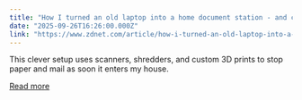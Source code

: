 ```yaml
---
title: "How I turned an old laptop into a home document station - and cut down on paperwork chaos"
date: "2025-09-26T16:26:00.000Z"
link: "https://www.zdnet.com/article/how-i-turned-an-old-laptop-into-a-home-document-station-and-cut-down-on-paperwork-chaos/"
---
```


This clever setup uses scanners, shredders, and custom 3D prints to stop paper and mail as soon it enters my house.

[Read more](https://www.zdnet.com/article/how-i-turned-an-old-laptop-into-a-home-document-station-and-cut-down-on-paperwork-chaos/)
